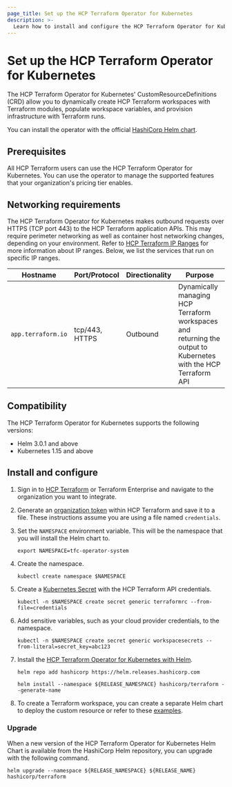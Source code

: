 ```yaml
---
page_title: Set up the HCP Terraform Operator for Kubernetes
description: >-
  Learn how to install and configure the HCP Terraform Operator for Kubernetes.
---
```


# Set up the HCP Terraform Operator for Kubernetes

The HCP Terraform Operator for Kubernetes' CustomResourceDefinitions (CRD) allow you to dynamically create HCP Terraform workspaces with Terraform modules, populate workspace variables, and provision infrastructure with Terraform runs. 

You can install the operator with the official [HashiCorp Helm chart](https://github.com/hashicorp/hcp-terraform-operator).

## Prerequisites

All HCP Terraform users can use the HCP Terraform Operator for Kubernetes. You can use the operator to manage the supported features that your organization's pricing tier enables. 


## Networking requirements

The HCP Terraform Operator for Kubernetes makes outbound requests over HTTPS (TCP port 443) to the HCP Terraform application APIs. This may require perimeter networking as well as container host networking changes, depending on your environment. Refer to [HCP Terraform IP Ranges](/terraform/cloud-docs/architectural-details/ip-ranges) for more information about IP ranges. Below, we list the services that run on specific IP ranges.

| Hostname         | Port/Protocol  | Directionality | Purpose                                                                                                            |
| ---------------- | -------------- | -------------- | ------------------------------------------------------------------------------------------------------------------ |
| `app.terraform.io` | tcp/443, HTTPS | Outbound       | Dynamically managing HCP Terraform workspaces and returning the output to Kubernetes with the HCP Terraform API |

## Compatibility

The HCP Terraform Operator for Kubernetes supports the following versions:

* Helm 3.0.1 and above
* Kubernetes 1.15 and above

## Install and configure

1. Sign in to [HCP Terraform](https://app.terraform.io/) or Terraform Enterprise and navigate to the organization you want to integrate.

1. Generate an [organization token](/terraform/cloud-docs/users-teams-organizations/api-tokens#organization-api-tokens) within HCP Terraform and save it to a file. These instructions assume you are using a file named `credentials`.

1. Set the `NAMESPACE` environment variable. This will be the namespace that you will install the Helm chart to.

   ```
   export NAMESPACE=tfc-operator-system
   ```

1. Create the namespace.

   ```
   kubectl create namespace $NAMESPACE
   ```

1. Create a [Kubernetes Secret](https://kubernetes.io/docs/concepts/configuration/secret/) with the HCP Terraform API credentials.

   ```
   kubectl -n $NAMESPACE create secret generic terraformrc --from-file=credentials
   ```

1. Add sensitive variables, such as your cloud provider credentials, to the namespace.

   ```
   kubectl -n $NAMESPACE create secret generic workspacesecrets --from-literal=secret_key=abc123
   ```

1. Install the [HCP Terraform Operator for Kubernetes with Helm](https://github.com/hashicorp/terraform-helm).

   ```
   helm repo add hashicorp https://helm.releases.hashicorp.com

   helm install --namespace ${RELEASE_NAMESPACE} hashicorp/terraform --generate-name
   ```

1. To create a Terraform workspace, you can create a separate Helm chart to deploy the custom resource or refer to these [examples](https://github.com/hashicorp/terraform-helm/tree/master/example).

### Upgrade

When a new version of the HCP Terraform Operator for Kubernetes Helm Chart is available from the HashiCorp Helm repository, you can upgrade with the following command.

```
helm upgrade --namespace ${RELEASE_NAMESPACE} ${RELEASE_NAME} hashicorp/terraform
```
